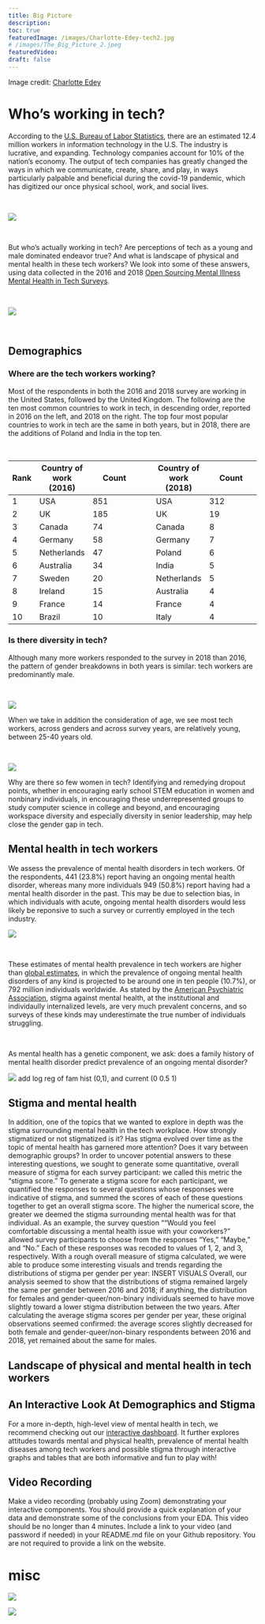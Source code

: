 ```yaml
---
title: Big Picture
description:
toc: true
featuredImage: /images/Charlotte-Edey-tech2.jpg
# /images/The_Big_Picture_2.jpeg
featuredVideo:
draft: false
---
```


Image credit: [Charlotte Edey](https://www.charlotteedey.com/)

# Who's working in tech?

According to the [U.S. Bureau of Labor Statistics](https://www.cyberstates.org/), there are an estimated 12.4 million workers in information technology in the U.S. The industry is lucrative, and expanding. Technology companies account for 10% of the nation's economy. The output of tech companies has greatly changed the ways in which we communicate, create, share, and play, in ways particularly palpable and beneficial during the covid-19 pandemic, which has digitized our once physical school, work, and social lives. 

<p>&nbsp;</p>
![](/images/spot1.png)
<p>&nbsp;</p>

But who's actually working in tech? Are perceptions of tech as a young and male dominated endeavor true? And what is landscape of physical and mental health in these tech workers? We look into some of these answers, using data collected in the 2016 and 2018 [Open Sourcing Mental Illness Mental Health in Tech Surveys](https://osmihelp.org/research). 

<p>&nbsp;</p>
![](/images/spot2.png)
<p>&nbsp;</p>

## Demographics

### Where are the tech workers working? 

Most of the respondents in both the 2016 and 2018 survey are working in the United States, followed by the United Kingdom. The following are the ten most common countries to work in tech, in descending order, reported in 2016 on the left, and 2018 on the right. The top four most popular countries to work in tech are the same in both years, but in 2018, there are the additions of Poland and India in the top ten.  
<p>&nbsp;</p>

| Rank | Country of work (2016) | Count | &nbsp; | Country of work (2018) | Count |
| --- | --- | ----------- | -- | --- | ----------- |
| 1 | USA | 851 | &nbsp; | USA | 312 | 
| 2 | UK | 185 | &nbsp; | UK | 19 | 
| 3 | Canada | 74 | &nbsp; | Canada | 8 | 
| 4 | Germany | 58 | &nbsp; | Germany | 7 | 
| 5 | Netherlands | 47 | &nbsp; | Poland | 6 | 
| 6 | Australia | 34 | &nbsp; | India | 5 | 
| 7 | Sweden | 20 | &nbsp; | Netherlands | 5 | 
| 8 | Ireland | 15 | &nbsp; | Australia | 4 | 
| 9 | France | 14 | &nbsp; | France | 4 | 
| 10 | Brazil | 10 | &nbsp; | Italy | 4 | 

### Is there diversity in tech?

Although many more workers responded to the survey in 2018 than 2016, the pattern of gender breakdowns in both years is similar: tech workers are predominantly male. 

<p>&nbsp;</p>
![](/images/Gender.png)

When we take in addition the consideration of age, we see most tech workers, across genders and across survey years, are relatively young, between 25-40 years old. 

<p>&nbsp;</p>
![](/images/Age-Gender.png)

Why are there so few women in tech? Identifying and remedying dropout points, whether in encouraging early school STEM education in women and nonbinary individuals, in encouraging these underrepresented groups to study computer science in college and beyond, and encouraging workspace diversity and especially diversity in senior leadership, may help close the gender gap in tech. 

## Mental health in tech workers

We assess the prevalence of mental health disorders in tech workers. Of the respondents, 441 (23.8%) report having an ongoing mental health disorder, whereas many more individuals 949 (50.8%) report having had a mental health disorder in the past. This may be due to selection bias, in which individuals with acute, ongoing mental health disorders would less likely be reponsive to such a survey or currently employed in the tech industry. 

![](/images/mh-now-past.png)
<p>&nbsp;</p>

These estimates of mental health prevalence in tech workers are higher than [global estimates](https://ourworldindata.org/mental-health#eating-disorders), in which the prevalence of ongoing mental health disorders of any kind is projected to be around one in ten people (10.7%), or 792 million individuals worldwide. As stated by the [American Psychiatric Association](https://www.psychiatry.org/patients-families/stigma-and-discrimination), stigma against mental health, at the institutional and individaully internalized levels, are very much prevalent concerns, and so surveys of these kinds may underestimate the true number of individuals struggling. 

<p>&nbsp;</p>

As mental health has a genetic component, we ask: does a family history of mental health disorder predict prevalence of an ongoing mental disorder? 

![](/images/fam-hist.png)
add log reg of fam hist (0,1), and current (0 0.5 1)

## Stigma and mental health 
In addition, one of the topics that we wanted to explore in depth was the stigma surrounding mental health in the tech workplace. How strongly stigmatized or not stigmatized is it? Has stigma evolved over time as the topic of mental health has garnered more attention? Does it vary between demographic groups? In order to uncover potential answers to these interesting questions, we sought to generate some quantitative, overall measure of stigma for each survey participant: we called this metric the “stigma score.”
To generate a stigma score for each participant, we quantified the responses to several questions whose responses were indicative of stigma, and summed the scores of each of these questions together to get an overall stigma score. The higher the numerical score, the greater we deemed the stigma surrounding mental health was for that individual. As an example, the survey question “"Would you feel comfortable discussing a mental health issue with your coworkers?" allowed survey participants to choose from the responses “Yes,” “Maybe,” and “No.” Each of these responses was recoded to values of 1, 2, and 3, respectively.
With a rough overall measure of stigma calculated, we were able to produce some interesting visuals and trends regarding the distributions of stigma per gender per year:
INSERT VISUALS
Overall, our analysis seemed to show that the distributions of stigma remained largely the same per gender between 2016 and 2018; if anything, the distribution for females and gender-queer/non-binary individuals seemed to have move slightly toward a lower stigma distribution between the two years. After calculating the average stigma scores per gender per year, these original observations seemed confirmed: the average scores slightly decreased for both female and gender-queer/non-binary respondents between 2016 and 2018, yet remained about the same for males.

## Landscape of physical and mental health in tech workers


## An Interactive Look At Demographics and Stigma

For a more in-depth, high-level view of mental health in tech, we recommend checking out our [interactive dashboard](/flex/flex.html). It further explores attitudes towards mental and physical health, prevalence of mental health diseases among tech workers and possible stigma through interactive graphs and tables that are both informative and fun to play with! 


## Video Recording

Make a video recording (probably using Zoom) demonstrating your interactive components.
You should provide a quick explanation of your data and demonstrate some of the conclusions from your EDA.
This video should be no longer than 4 minutes.
Include a link to your video (and password if needed) in your README.md file on your Github repository. You are not required to provide a link on the website.


# misc
![](/images/mh.png)

![](/images/woman-working.png)
